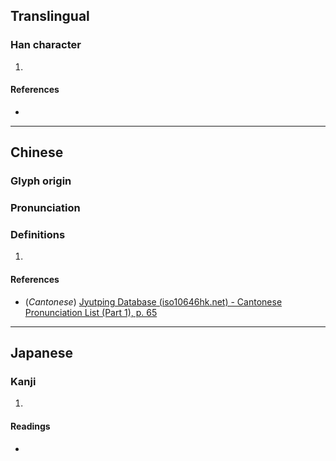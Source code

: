{{character info/new}}
==Translingual==

===Han character===
{{Han char|rn=9|rad=人|as=07|sn=9|four=22227|canj=OUON|ids=⿰亻岑}}

# {{defn|Han|sort=人07}}

====References====
* {{Han ref|kx=0103.250|dkj=00652|hdz=10162.070|uh=4FBA|ud=20410|bh=CDEC|bd=52716}}

----

==Chinese==
{{zh-forms}}

===Glyph origin===
{{Han etym}}

===Pronunciation===
{{zh-pron
|m=shèn
|c=sam6
|mc=y
|oc=y
|ma=
|cat=
}}

===Definitions===
{{zh-hanzi}}

# {{zh-only|𠐼侺}}

====References====
* (''Cantonese'') [http://www.iso10646hk.net/jp/document/download.jsp Jyutping Database (iso10646hk.net) - Cantonese Pronunciation List (Part 1), p. 65]

----

==Japanese==

===Kanji===
{{ja-kanji|grade=|rs=人07}}

# {{defn|lang=ja|sort=人07}}

====Readings====
* {{ja-readings|on=[[しん]] (shin), [[じん]] (jin)|kun=}}